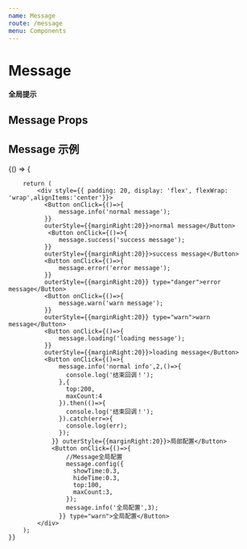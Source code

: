 ```yaml
---
name: Message
route: /message
menu: Components
---
```



# Message
#### 全局提示
## Message Props

<Props of={Message} />

## Message 示例
<Playground>
    {() => {
        
        return (
            <div style={{ padding: 20, display: 'flex', flexWrap: 'wrap',alignItems:'center'}}>
              <Button onClick={()=>{
                  message.info('normal message');
              }}
              outerStyle={{marginRight:20}}>normal message</Button>
               <Button onClick={()=>{
                  message.success('success message');
              }}
              outerStyle={{marginRight:20}}>success message</Button>
              <Button onClick={()=>{
                  message.error('error message');
              }}
              outerStyle={{marginRight:20}} type="danger">error message</Button>
              <Button onClick={()=>{
                  message.warn('warn message');
              }}
              outerStyle={{marginRight:20}} type="warn">warn message</Button>
              <Button onClick={()=>{
                  message.loading('loading message');
              }}
              outerStyle={{marginRight:20}}>loading message</Button>
              <Button onClick={()=>{
                  message.info('normal info',2,()=>{
                    console.log('结束回调！');
                  },{
                    top:200,
                    maxCount:4
                  }).then(()=>{
                    console.log('结束回调！');
                  }).catch(err=>{
                    console.log(err);
                  });
                }} outerStyle={{marginRight:20}}>局部配置</Button>
                <Button onClick={()=>{
                    //Message全局配置
                    message.config({
                      showTime:0.3,
                      hideTime:0.3,
                      top:100,
                      maxCount:3,
                    });
                    message.info('全局配置',3);
                  }} type="warn">全局配置</Button>
            </div>
        );
    }}
</Playground>